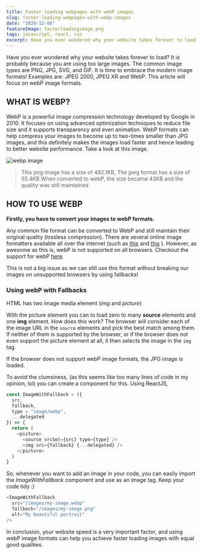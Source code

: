 ```yaml
---
title: Faster loading webpages with webP images
slug: faster-loading-webpages-with-webp-images
date: "2020-12-08"
featureImage: fasterloadingimage.png
tags: javascript, react, css
excerpt: Have you ever wondered why your website takes forever to load? It is probably because you are using too large images.
---
```


Have you ever wondered why your website takes forever to load? It is probably because you are using too large images. The common image types are PNG, JPG, SVG, and GIF. It is time to embrace the modern image formats! Examples are:
JPEG 2000, JPEG XR and WebP. This article will focus on webP image formats.

## WHAT IS WEBP?

WebP is a powerful image compression technology developed by Google in 2010. It focuses on using advanced optimization techniques to reduce file size and it supports transparency and even animation. WebP formats can help compress your images to become up to two-times smaller than JPG images, and this definitely makes the images load faster and hence leading to better website performance. Take a look at this image.

<div className="full-width">
  <img src="https://i.postimg.cc/sXcHWXpv/flowers.png" alt="webp image" />
</div>

> This png image has a size of 482.1KB,
> The jpeg format has a size of 55.4KB
> When converted to webP, the size became 43KB and the quality was still maintained

## HOW TO USE WEBP

**Firstly, you have to convert your images to webP formats.**

Any common file format can be converted to WebP and still maintain their original quality (lossless compression). There are several online image formatters available all over the internet (such as [this](https://convertio.co/jpeg-webp/) and [this](https://image.online-convert.com/convert-to-webp) ).
However, as awesome as this is, webP is not supported on all browsers. Checkout the support for webP [here](https://caniuse.com/?search=webp).

This is not a big issue as we can still use this format without breaking our images on unsupported browsers by using fallbacks!

### Using webP with Fallbacks

HTML has two image media element (_img_ and _picture_)

With the picture element you can to load zero to many **source** elements and one **img** element. How does this work? The browser will consider each of the image URL in the `source` elements and pick the best match among them. If neither of them is supported by the browser, or if the browser does not even support the picture element at all, it then selects the image in the `img` tag.

If the browser does not support webP image formats, the JPG image is loaded.

To avoid the clumsiness, (as this seems like too many lines of code in my opinion, lol) you can create a component for this. Using ReactJS,

```js
const ImageWithFallback = ({
  src,
  fallback,
  type = "image/webp",
  ...delegated
}) => {
  return (
    <picture>
      <source srcSet={src} type={type} />
      <img src={fallback} {...delegated} />
    </picture>
  )
}
```

So, whenever you want to add an image in your code, you can easily import the _ImageWithFallback_ component and use as an image tag. Keep your code tidy :)

```js
<ImageWithFallback
  src="/images/my-image.webp"
  fallback="/images/my-image.png"
  alt="My beautiful portrait"
/>
```

In conclusion, your website speed is a very important factor, and using webP image formats can help you achieve faster loading images with equal good qualities.
